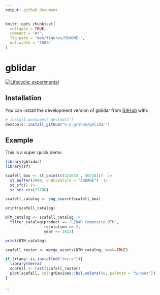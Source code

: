 ```yaml
---
output: github_document
---
```


<!-- README.md is generated from README.Rmd. Please edit that file -->

```r
knitr::opts_chunk$set(
  collapse = TRUE,
  comment = "#>",
  fig.path = "man/figures/README-",
  out.width = "100%"
)
```

# gblidar

<!-- badges: start -->
[![Lifecycle: experimental](https://img.shields.io/badge/lifecycle-experimental-orange.svg)](https://lifecycle.r-lib.org/articles/stages.html#experimental)
<!-- badges: end -->

## Installation

You can install the development version of gblidar from [GitHub](https://github.com/) with:

``` r
# install.packages("devtools")
devtools::install_github("h-a-graham/gblidar")
```

## Example

This is a super quick demo

```r
library(gblidar)
library(sf)

scafell_box <- st_point(c(321633 , 507181))  |>
  st_buffer(2000, endCapStyle = "SQUARE")  |>
  st_sfc() |>
  st_set_crs(27700)

scafell_catalog <- eng_search(scafell_box)

print(scafell_catalog)

DTM_catalog <- scafell_catalog |>
  filter_catalog(product == "LIDAR Composite DTM",
                 resolution == 2,
                 year == 2022)

print(DTM_catalog)

scafell_raster <- merge_assets(DTM_catalog, mask=TRUE)

if (rlang::is_installed("terra")){
  library(terra)
  scafell <- rast(scafell_raster)
  plot(scafell, col=grDevices::hcl.colors(50, palette = "Sunset"))
}


```

...
